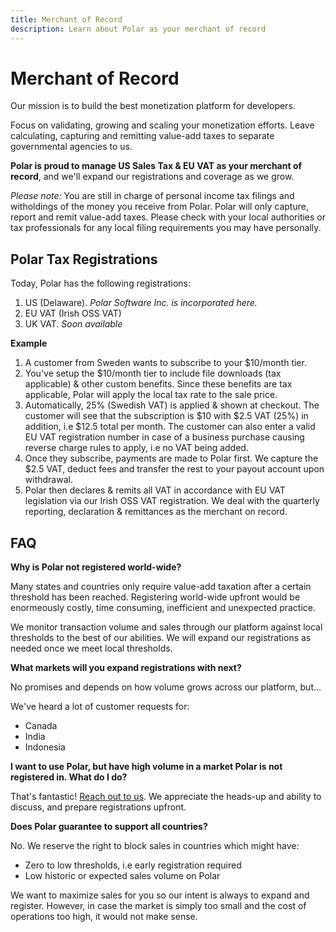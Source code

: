 ```yaml
---
title: Merchant of Record
description: Learn about Polar as your merchant of record
---
```


# Merchant of Record

Our mission is to build the best monetization platform for developers.

Focus on validating, growing and scaling your monetization efforts. Leave calculating, capturing and remitting value-add taxes to separate governmental agencies to us.

**Polar is proud to manage US Sales Tax & EU VAT as your merchant of record**, and we'll expand our registrations and coverage as we grow.

_Please note:_ You are still in charge of personal income tax filings and witholdings of the money you receive from Polar. Polar will only capture, report and remit
value-add taxes. Please check with your local authorities or tax professionals for any local filing
requirements you may have personally.

## Polar Tax Registrations

Today, Polar has the following registrations:

1. US (Delaware). *Polar Software Inc. is incorporated here.*
2. EU VAT (Irish OSS VAT)
3. UK VAT. *Soon available*

**Example**

1. A customer from Sweden wants to subscribe to your $10/month tier.
2. You've setup the $10/month tier to include file downloads (tax applicable) & other custom
   benefits. Since these benefits are tax applicable, Polar will apply the local tax rate to the sale price.
3. Automatically, 25% (Swedish VAT) is applied & shown at checkout.
The customer will see that the subscription is $10 with $2.5 VAT (25%) in addition, i.e $12.5 total per
month. The customer can also enter a valid EU VAT registration number in case of a business purchase causing reverse charge rules to apply, i.e no VAT being added.
4. Once they subscribe, payments are made to Polar first. We capture the $2.5
   VAT, deduct fees and transfer the rest to your payout account upon withdrawal.
5. Polar then declares & remits all VAT in accordance with EU VAT legislation
   via our Irish OSS VAT registration. We deal with the quarterly reporting,
declaration & remittances as the merchant on record.

## FAQ

**Why is Polar not registered world-wide?**

Many states and countries only require value-add taxation after a certain
threshold has been reached. Registering world-wide upfront would be enormeously costly, time consuming, inefficient and unexpected practice.

We monitor transaction volume and sales through our platform against local thresholds to the best of our abilities.
We will expand our registrations as needed once we meet local thresholds.

**What markets will you expand registrations with next?**

No promises and depends on how volume grows across our platform, but...

We've heard a lot of customer requests for:
- Canada
- India
- Indonesia

**I want to use Polar, but have high volume in a market Polar is not registered in. What do I do?**

That's fantastic! [Reach out to us](/docs/support). We appreciate the heads-up and ability to discuss, and prepare registrations upfront.

**Does Polar guarantee to support all countries?**

No. We reserve the right to block sales in countries which might have:
- Zero to low thresholds, i.e early registration required
- Low historic or expected sales volume on Polar

We want to maximize sales for you so our intent is always to expand and register.
However, in case the market is simply too small and the cost of operations too high, it would not make sense.
